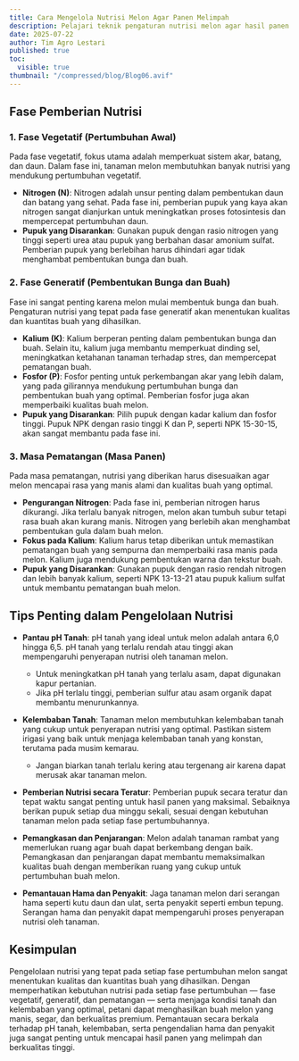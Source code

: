```yaml
---
title: Cara Mengelola Nutrisi Melon Agar Panen Melimpah
description: Pelajari teknik pengaturan nutrisi melon agar hasil panen berkualitas tinggi dan melimpah.
date: 2025-07-22
author: Tim Agro Lestari
published: true
toc:
  visible: true
thumbnail: "/compressed/blog/Blog06.avif"
---
```


## Fase Pemberian Nutrisi

### 1. **Fase Vegetatif (Pertumbuhan Awal)**

Pada fase vegetatif, fokus utama adalah memperkuat sistem akar, batang, dan daun. Dalam fase ini, tanaman melon membutuhkan banyak nutrisi yang mendukung pertumbuhan vegetatif.

- **Nitrogen (N)**: Nitrogen adalah unsur penting dalam pembentukan daun dan batang yang sehat. Pada fase ini, pemberian pupuk yang kaya akan nitrogen sangat dianjurkan untuk meningkatkan proses fotosintesis dan mempercepat pertumbuhan daun.
- **Pupuk yang Disarankan**: Gunakan pupuk dengan rasio nitrogen yang tinggi seperti urea atau pupuk yang berbahan dasar amonium sulfat. Pemberian pupuk yang berlebihan harus dihindari agar tidak menghambat pembentukan bunga dan buah.

### 2. **Fase Generatif (Pembentukan Bunga dan Buah)**

Fase ini sangat penting karena melon mulai membentuk bunga dan buah. Pengaturan nutrisi yang tepat pada fase generatif akan menentukan kualitas dan kuantitas buah yang dihasilkan.

- **Kalium (K)**: Kalium berperan penting dalam pembentukan bunga dan buah. Selain itu, kalium juga membantu memperkuat dinding sel, meningkatkan ketahanan tanaman terhadap stres, dan mempercepat pematangan buah.
- **Fosfor (P)**: Fosfor penting untuk perkembangan akar yang lebih dalam, yang pada gilirannya mendukung pertumbuhan bunga dan pembentukan buah yang optimal. Pemberian fosfor juga akan memperbaiki kualitas buah melon.
- **Pupuk yang Disarankan**: Pilih pupuk dengan kadar kalium dan fosfor tinggi. Pupuk NPK dengan rasio tinggi K dan P, seperti NPK 15-30-15, akan sangat membantu pada fase ini.

### 3. **Masa Pematangan (Masa Panen)**

Pada masa pematangan, nutrisi yang diberikan harus disesuaikan agar melon mencapai rasa yang manis alami dan kualitas buah yang optimal.

- **Pengurangan Nitrogen**: Pada fase ini, pemberian nitrogen harus dikurangi. Jika terlalu banyak nitrogen, melon akan tumbuh subur tetapi rasa buah akan kurang manis. Nitrogen yang berlebih akan menghambat pembentukan gula dalam buah melon.
- **Fokus pada Kalium**: Kalium harus tetap diberikan untuk memastikan pematangan buah yang sempurna dan memperbaiki rasa manis pada melon. Kalium juga mendukung pembentukan warna dan tekstur buah.
- **Pupuk yang Disarankan**: Gunakan pupuk dengan rasio rendah nitrogen dan lebih banyak kalium, seperti NPK 13-13-21 atau pupuk kalium sulfat untuk membantu pematangan buah melon.

## Tips Penting dalam Pengelolaan Nutrisi

- **Pantau pH Tanah**: pH tanah yang ideal untuk melon adalah antara 6,0 hingga 6,5. pH tanah yang terlalu rendah atau tinggi akan mempengaruhi penyerapan nutrisi oleh tanaman melon.
  - Untuk meningkatkan pH tanah yang terlalu asam, dapat digunakan kapur pertanian.
  - Jika pH terlalu tinggi, pemberian sulfur atau asam organik dapat membantu menurunkannya.
- **Kelembaban Tanah**: Tanaman melon membutuhkan kelembaban tanah yang cukup untuk penyerapan nutrisi yang optimal. Pastikan sistem irigasi yang baik untuk menjaga kelembaban tanah yang konstan, terutama pada musim kemarau.

  - Jangan biarkan tanah terlalu kering atau tergenang air karena dapat merusak akar tanaman melon.

- **Pemberian Nutrisi secara Teratur**: Pemberian pupuk secara teratur dan tepat waktu sangat penting untuk hasil panen yang maksimal. Sebaiknya berikan pupuk setiap dua minggu sekali, sesuai dengan kebutuhan tanaman melon pada setiap fase pertumbuhannya.

- **Pemangkasan dan Penjarangan**: Melon adalah tanaman rambat yang memerlukan ruang agar buah dapat berkembang dengan baik. Pemangkasan dan penjarangan dapat membantu memaksimalkan kualitas buah dengan memberikan ruang yang cukup untuk pertumbuhan buah melon.

- **Pemantauan Hama dan Penyakit**: Jaga tanaman melon dari serangan hama seperti kutu daun dan ulat, serta penyakit seperti embun tepung. Serangan hama dan penyakit dapat mempengaruhi proses penyerapan nutrisi oleh tanaman.

## Kesimpulan

Pengelolaan nutrisi yang tepat pada setiap fase pertumbuhan melon sangat menentukan kualitas dan kuantitas buah yang dihasilkan. Dengan memperhatikan kebutuhan nutrisi pada setiap fase pertumbuhan — fase vegetatif, generatif, dan pematangan — serta menjaga kondisi tanah dan kelembaban yang optimal, petani dapat menghasilkan buah melon yang manis, segar, dan berkualitas premium. Pemantauan secara berkala terhadap pH tanah, kelembaban, serta pengendalian hama dan penyakit juga sangat penting untuk mencapai hasil panen yang melimpah dan berkualitas tinggi.
